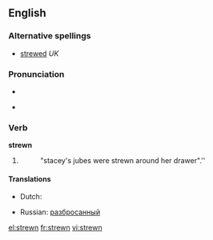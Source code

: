 ==English==

===Alternative spellings===
* [[strewed]] ''UK''

===Pronunciation===
* {{IPA|/'strʊən/}}
* {{audio|en-us-strewn.ogg|Audio (US)}}
*: {{rhymes|uːn}}

===Verb===
'''strewn'''

# {{past participle of| to [[strew]]}}
#: "stacey's jubes were strewn around her drawer".''

====Translations====
{{trans-top|Past participle of to strew}}
* Dutch: {{t-|nl|gestrooid}}
{{trans-mid}}
* Russian: [[разбросанный]]
{{trans-bottom}}

[[el:strewn]]
[[fr:strewn]]
[[vi:strewn]]